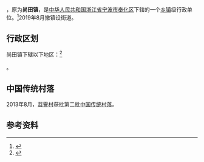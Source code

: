 {{中国乡级行政区|33/02/13/103/000
| 电话区号 = 574
}}
'''{{PAGENAMEBASE}}'''，原为'''尚田镇'''，是[[中华人民共和国|中华人民共和国]][[浙江省|浙江省]][[宁波市|宁波市]][[奉化区|奉化区]]下辖的一个[[乡镇|乡镇]]级行政单位。<ref>{{PRC admin/ref sgc|{{PRC admin/parent|{{{1|}}}}}}}</ref>2019年8月撤镇设街道。

== 行政区划 ==
尚田镇下辖以下地区：<ref>{{PRC admin/ref sgc|{{{1|}}}}}</ref>

{{PRC admin/children|33/02/13/103/000}}。

==中国传统村落==
2013年8月，[[苕霅村|苕霅村]]获批第二批[[中国传统村落|中国传统村落]]。

== 参考资料 ==
{{reflist}}

{{PRC admin/navcat|33/02/13/103/000}}